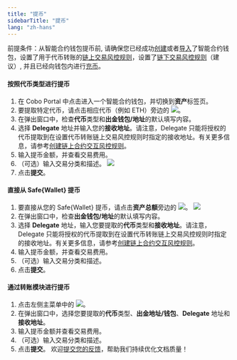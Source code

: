 ```yaml
---
title: "提币"
sidebarTitle: "提币"
lang: "zh-hans"
---
```


<Note>前提条件：从智能合约钱包提币前, 请确保您已经成功[创建](/cn/portal/smart-contract-wallets/create)或者[导入](/cn/portal/smart-contract-wallets/import)了智能合约钱包，设置了用于代币转账的[链上交易风控规则](/cn/portal/smart-contract-wallets/set-up-delegates)，设置了[链下交易风控规则](/cn/portal/risk-controls/off-chain-tx-set-transfer)（建议）, 并且已经向钱包内进行[充币](/cn/portal/smart-contract-wallets/deposit-assets)。</Note>

#### 按照代币类型进行提币
1. 在 Cobo Portal 中点击进入一个智能合约钱包，并切换到**资产**标签页。
2. 要提取特定代币，请点击相应代币（例如 ETH）旁边的 <img src="/cn/images/smart-contract-wallet/button_withdraw.svg" className="icon"></img>。
3. 在弹出窗口中，检查**代币**类型和**出金钱包/地址**的默认填写内容。
4. 选择 **Delegate** 地址并输入您的**接收地址**。请注意，Delegate 只能将授权的代币提取到在设置代币转账链上交易风控规则时指定的接收地址。有关更多信息，请参考[创建链上合约交互风控规则](/cn/portal/risk-controls/create-on-chain-policy)。
5. 输入提币金额，并查看交易费用。
6. （可选）输入交易分类和描述。
<img src="/cn/images/smart-contract-wallet/11.png" className="screenshot_modal"></img>
7. 点击**提交**。

#### 直接从 Safe&#123;Wallet&#125; 提币
1. 要直接从您的 Safe&#123;Wallet&#125; 提币，请点击**资产总额**旁边的 <img src="/cn/images/smart-contract-wallet/button_withdraw.svg" className="icon"></img>。
<img src="/cn/images/smart-contract-wallet/12.png" className="screenshot_full_screen"></img>
2. 在弹出窗口中，检查**出金钱包/地址**的默认填写内容。
3. 选择 **Delegate** 地址，输入您要提取的**代币**类型和**接收地址**。请注意，Delegate 只能将授权的代币提取到在设置代币转账链上交易风控规则时指定的接收地址。有关更多信息，请参考[创建链上合约交互风控规则](/cn/portal/risk-controls/create-on-chain-policy)。
4. 输入提币金额，并查看交易费用。
5. （可选）输入交易分类和描述。
6. 点击**提交**。

#### 通过转账模块进行提币

1. 点击左侧主菜单中的 <img src="/cn/images/smart-contract-wallet/button_transfer.svg" className="icon"></img>。
2. 在弹出窗口中，选择您要提取的**代币**类型、**出金地址/钱包**、**Delegate** 地址和**接收地址**。
3. 输入提币金额并查看交易费用。
4. （可选）输入交易分类和描述。
5. 点击**提交**。
<Tip>欢迎[提交您的反馈](https://forms.zohopublic.com/cobo/form/DocumentFeedbackForm/formperma/QvLOhxJv1_JMsJ-1dleZ8Itb_7rzN-LtgvsDdxosoVI?referrername=manuals)，帮助我们持续优化文档质量！</Tip>
